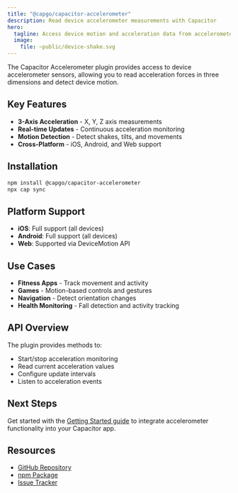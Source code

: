 ```yaml
---
title: "@capgo/capacitor-accelerometer"
description: Read device accelerometer measurements with Capacitor
hero:
  tagline: Access device motion and acceleration data from accelerometer sensors
  image:
    file: ~public/device-shake.svg
---
```


The Capacitor Accelerometer plugin provides access to device accelerometer sensors, allowing you to read acceleration forces in three dimensions and detect device motion.

## Key Features

- **3-Axis Acceleration** - X, Y, Z axis measurements
- **Real-time Updates** - Continuous acceleration monitoring
- **Motion Detection** - Detect shakes, tilts, and movements
- **Cross-Platform** - iOS, Android, and Web support

## Installation

```bash
npm install @capgo/capacitor-accelerometer
npx cap sync
```

## Platform Support

- **iOS**: Full support (all devices)
- **Android**: Full support (all devices)
- **Web**: Supported via DeviceMotion API

## Use Cases

- **Fitness Apps** - Track movement and activity
- **Games** - Motion-based controls and gestures
- **Navigation** - Detect orientation changes
- **Health Monitoring** - Fall detection and activity tracking

## API Overview

The plugin provides methods to:
- Start/stop acceleration monitoring
- Read current acceleration values
- Configure update intervals
- Listen to acceleration events

## Next Steps

Get started with the [Getting Started guide](/docs/plugins/accelerometer/getting-started) to integrate accelerometer functionality into your Capacitor app.

## Resources

- [GitHub Repository](https://github.com/Cap-go/capacitor-accelerometer)
- [npm Package](https://www.npmjs.com/package/@capgo/capacitor-accelerometer)
- [Issue Tracker](https://github.com/Cap-go/capacitor-accelerometer/issues)
